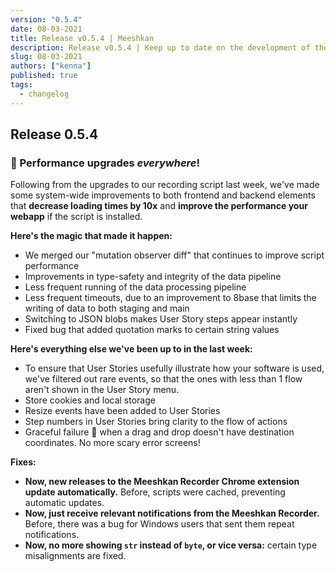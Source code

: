 ```yaml
---
version: "0.5.4"
date: 08-03-2021
title: Release v0.5.4 | Meeshkan
description: Release v0.5.4 | Keep up to date on the development of the Meeshkan product.
slug: 08-03-2021
authors: ["kenna"]
published: true
tags:
  - changelog
---
```

## Release 0.5.4
### 💃 Performance upgrades _everywhere_!
Following from the upgrades to our recording script last week, we've made some system-wide improvements to both frontend and backend elements that **decrease loading times by 10x** and **improve the performance your webapp** if the script is installed.

**Here's the magic that made it happen:**

- We merged our "mutation observer diff" that continues to improve script performance
- Improvements in type-safety and integrity of the data pipeline
- Less frequent running of the data processing pipeline
- Less frequent timeouts, due to an improvement to 8base that limits the writing of data to both staging and main
- Switching to JSON blobs makes User Story steps appear instantly
- Fixed bug that added quotation marks to certain string values

**Here's everything else we've been up to in the last week:**

- To ensure that User Stories usefully illustrate how your software is used, we've filtered out rare events, so that the ones with less than 1 flow aren't shown in the User Story menu.
- Store cookies and local storage
- Resize events have been added to User Stories
- Step numbers in User Stories bring clarity to the flow of actions
- Graceful failure 🎩 when a drag and drop doesn't have destination coordinates. No more scary error screens!

**Fixes:**

- **Now, new releases to the Meeshkan Recorder Chrome extension update automatically.** Before, scripts were cached, preventing automatic updates.
- **Now, just receive relevant notifications from the Meeshkan Recorder.** Before, there was a bug for Windows users that sent them repeat notifications.
- **Now, no more showing `str` instead of `byte`, or vice versa:** certain type misalignments are fixed.
